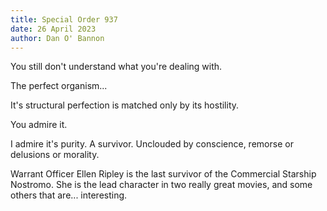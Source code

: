 ```yaml
---
title: Special Order 937
date: 26 April 2023
author: Dan O' Bannon
---
```



You still don't understand what you're dealing with.

The perfect organism...

It's structural perfection is matched only by its hostility.

<p className="italic">You admire it.</p>

I admire it's purity. A survivor. Unclouded by conscience, remorse
or delusions or morality.

<BlogImage src="https://decider.com/wp-content/uploads/2019/05/alien-ash-robot.jpg" maxWidth={400} caption="I can't lie to you about your chances. But you have my sympathies." />

<AuthorFooter imageSrc="https://www.nerdon.tv/wp-content/uploads/2019/07/Ripley-Alien.jpg">
  Warrant Officer Ellen Ripley is the last survivor of the Commercial Starship Nostromo.
  She is the lead character in two really great movies, and some others that are... interesting.
</AuthorFooter>
